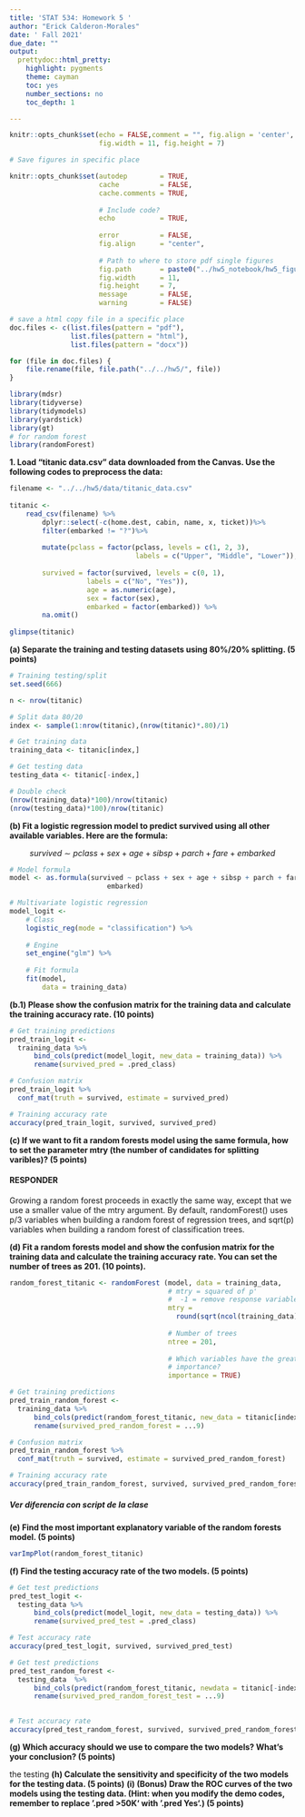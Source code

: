 ```yaml
---
title: 'STAT 534: Homework 5 '
author: "Erick Calderon-Morales"
date: ' Fall 2021'
due_date: ""
output:
  prettydoc::html_pretty:
    highlight: pygments
    theme: cayman
    toc: yes
    number_sections: no
    toc_depth: 1

---
```


```r
knitr::opts_chunk$set(echo = FALSE,comment = "", fig.align = 'center',
					  fig.width = 11, fig.height = 7)
```

```r

# Save figures in specific place

knitr::opts_chunk$set(autodep        = TRUE,
                      cache          = FALSE,
                      cache.comments = TRUE,
                      
                      # Include code?
                      echo           = TRUE,
                      
                      error          = FALSE,
                      fig.align      = "center",
                      
                      # Path to where to store pdf single figures
                      fig.path       = paste0("../hw5_notebook/hw5_figures", "/"),
                      fig.width      = 11,
                      fig.height     = 7,
                      message        = FALSE,
                      warning        = FALSE)
```


```r

# save a html copy file in a specific place
doc.files <- c(list.files(pattern = "pdf"),
               list.files(pattern = "html"),
               list.files(pattern = "docx"))

for (file in doc.files) {
    file.rename(file, file.path("../../hw5/", file))
}
```


```r
library(mdsr)
library(tidyverse)
library(tidymodels)
library(yardstick)
library(gt)
# for random forest
library(randomForest)
```

__1. Load “titanic data.csv” data downloaded from the Canvas. Use the following codes to preprocess the data:__

```r

filename <- "../../hw5/data/titanic_data.csv"
 
titanic <- 
    read_csv(filename) %>%
        dplyr::select(-c(home.dest, cabin, name, x, ticket))%>%
        filter(embarked != "?")%>%
      
        mutate(pclass = factor(pclass, levels = c(1, 2, 3), 
                               labels = c("Upper", "Middle", "Lower")),
      
        survived = factor(survived, levels = c(0, 1), 
                   labels = c("No", "Yes")),
                   age = as.numeric(age),
                   sex = factor(sex),
                   embarked = factor(embarked)) %>%
        na.omit() 
        
glimpse(titanic)
```

__(a) Separate the training and testing datasets using 80%/20% splitting. (5 points)__

```r
# Training testing/split
set.seed(666)

n <- nrow(titanic)

# Split data 80/20
index <- sample(1:nrow(titanic),(nrow(titanic)*.80)/1)

# Get training data
training_data <- titanic[index,]

# Get testing data
testing_data <- titanic[-index,]

# Double check
(nrow(training_data)*100)/nrow(titanic)
(nrow(testing_data)*100)/nrow(titanic)
```


__(b) Fit a logistic regression model to predict survived using all other available variables. Here are the formula:__

$$survived\ \sim\ pclass + sex + age + sibsp + parch + fare + embarked$$
```r
# Model formula 
model <- as.formula(survived ~ pclass + sex + age + sibsp + parch + fare + 
                        embarked)
```


```r

# Multivariate logistic regression
model_logit <-
    # Class
    logistic_reg(mode = "classification") %>%
    
    # Engine
    set_engine("glm") %>%
    
    # Fit formula    
    fit(model,
        data = training_data)
```

__(b.1) Please show the confusion matrix for the training data and calculate the training accuracy rate. (10 points)__
```r
# Get training predictions
pred_train_logit <- 
  training_data %>% 
      bind_cols(predict(model_logit, new_data = training_data)) %>%
      rename(survived_pred = .pred_class)

# Confusion matrix
pred_train_logit %>%
  conf_mat(truth = survived, estimate = survived_pred)
```

```r
# Training accuracy rate
accuracy(pred_train_logit, survived, survived_pred) 
```

__(c) If we want to fit a random forests model using the same formula, how to set the parameter mtry (the number of candidates for splitting varibles)? (5 points)__

#### RESPONDER

Growing a random forest proceeds in exactly the same way, except that
we use a smaller value of the mtry argument. By default, randomForest()
uses p/3 variables when building a random forest of regression trees, and
sqrt(p) variables when building a random forest of classification trees.

__(d) Fit a random forests model and show the confusion matrix for the training data and calculate the training accuracy rate. You can set the number of trees as 201. (10 points).__

```r
random_forest_titanic <- randomForest (model, data = training_data,
                                       # mtry = squared of p'
                                       #  -1 = remove response variable
                                       mtry = 
                                         round(sqrt(ncol(training_data) - 1),0), 
                                       
                                       # Number of trees
                                       ntree = 201,
                                       
                                       # Which variables have the greatest 
                                       # importance?
                                       importance = TRUE)

```

```r
# Get training predictions
pred_train_random_forest <- 
  training_data %>%
      bind_cols(predict(random_forest_titanic, new_data = titanic[index,])) %>% 
      rename(survived_pred_random_forest = ...9)

# Confusion matrix
pred_train_random_forest %>%
  conf_mat(truth = survived, estimate = survived_pred_random_forest)
```

```r
# Training accuracy rate
accuracy(pred_train_random_forest, survived, survived_pred_random_forest)
```

##### Ver diferencia con script de la clase

__(e) Find the most important explanatory variable of the random forests model. (5 points)__
```r
varImpPlot(random_forest_titanic)
```

__(f) Find the testing accuracy rate of the two models. (5 points)__

```r
# Get test predictions
pred_test_logit <- 
  testing_data %>% 
      bind_cols(predict(model_logit, new_data = testing_data)) %>%
      rename(survived_pred_test = .pred_class)
```

```r
# Test accuracy rate
accuracy(pred_test_logit, survived, survived_pred_test)
```

```r
# Get test predictions
pred_test_random_forest <- 
  testing_data  %>% 
      bind_cols(predict(random_forest_titanic, newdata = titanic[-index,], type = "class")) %>% 
      rename(survived_pred_random_forest_test = ...9)
      
```

```r
# Test accuracy rate
accuracy(pred_test_random_forest, survived, survived_pred_random_forest_test)
```


__(g) Which accuracy should we use to compare the two models? What’s your conclusion? (5 points)__

the testing
__(h) Calculate the sensitivity and specificity of the two models for the testing data. (5 points)__
__(i) (Bonus) Draw the ROC curves of the two models using the testing data. (Hint: when you modify the demo codes, remember to replace ‘.pred >50K‘ with ‘.pred Yes‘.) (5 points)__